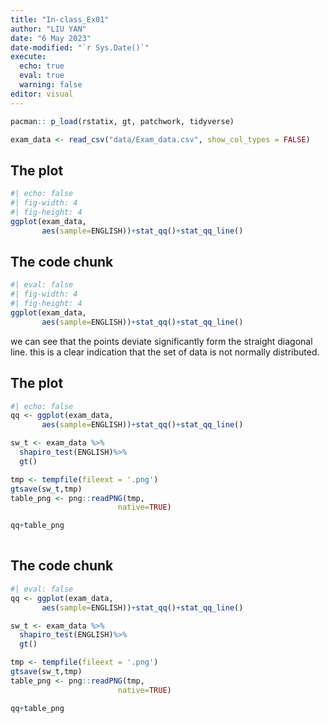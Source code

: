 ```yaml
---
title: "In-class_Ex01"
author: "LIU YAN"
date: "6 May 2023"
date-modified: "`r Sys.Date()`"
execute:
  echo: true
  eval: true
  warning: false
editor: visual
---
```


```r
pacman:: p_load(rstatix, gt, patchwork, tidyverse)

```

```r
exam_data <- read_csv("data/Exam_data.csv", show_col_types = FALSE)

```

::: panel-tabset
## The plot

```r
#| echo: false
#| fig-width: 4
#| fig-height: 4
ggplot(exam_data,
       aes(sample=ENGLISH))+stat_qq()+stat_qq_line()
```

## The code chunk

```r
#| eval: false
#| fig-width: 4
#| fig-height: 4
ggplot(exam_data,
       aes(sample=ENGLISH))+stat_qq()+stat_qq_line()
```
:::

::: callout-note
we can see that the points deviate significantly form the straight diagonal line. this is a clear indication that the set of data is not normally distributed.
:::

::: panel-tabset
## The plot

```r
#| echo: false
qq <- ggplot(exam_data,
       aes(sample=ENGLISH))+stat_qq()+stat_qq_line()

sw_t <- exam_data %>%
  shapiro_test(ENGLISH)%>%
  gt()

tmp <- tempfile(fileext = '.png')
gtsave(sw_t,tmp)
table_png <- png::readPNG(tmp,
                        native=TRUE)

qq+table_png
  

```

## The code chunk

```r
#| eval: false
qq <- ggplot(exam_data,
       aes(sample=ENGLISH))+stat_qq()+stat_qq_line()

sw_t <- exam_data %>%
  shapiro_test(ENGLISH)%>%
  gt()

tmp <- tempfile(fileext = '.png')
gtsave(sw_t,tmp)
table_png <- png::readPNG(tmp,
                        native=TRUE)

qq+table_png
  

```
:::
